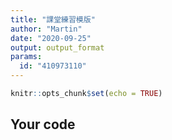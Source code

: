 ---
title: "課堂練習模版"
author: "Martin"
date: "2020-09-25"
output: output_format
params:
  id: "410973110"
---

```{r setup, include=FALSE}
knitr::opts_chunk$set(echo = TRUE)
```

## Your code

```{r}

```
